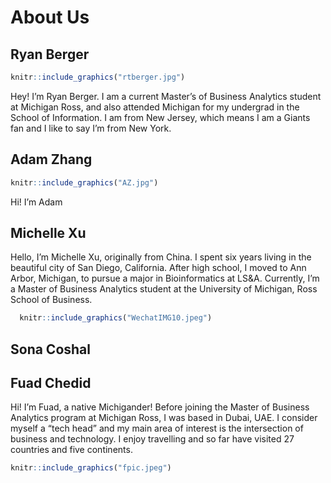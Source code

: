 # About Us


## Ryan Berger

```r
knitr::include_graphics("rtberger.jpg")
```

Hey! I'm Ryan Berger. I am a current Master's of Business Analytics student at Michigan Ross, and also attended Michigan for my undergrad in the School of Information. I am from New Jersey, which means I am a Giants fan and I like to say I'm from New York.

## Adam Zhang

```r
knitr::include_graphics("AZ.jpg")
```

Hi! I'm Adam 

## Michelle Xu

Hello, I'm Michelle Xu, originally from China. I spent six years living in the beautiful city of San Diego, California. After high school, I moved to Ann Arbor, Michigan, to pursue a major in Bioinformatics at LS&A. Currently, I'm a Master of Business Analytics student at the University of Michigan, Ross School of Business. 

```r
  knitr::include_graphics("WechatIMG10.jpeg")
```

## Sona Coshal

## Fuad Chedid

Hi! I'm Fuad, a native Michigander! Before joining the Master of Business Analytics program at Michigan Ross, I was based in Dubai, UAE. I consider myself a "tech head" and my main area of interest is the intersection of business and technology. I enjoy travelling and so far have visited 27 countries and five continents. 

```r
knitr::include_graphics("fpic.jpeg")
```

